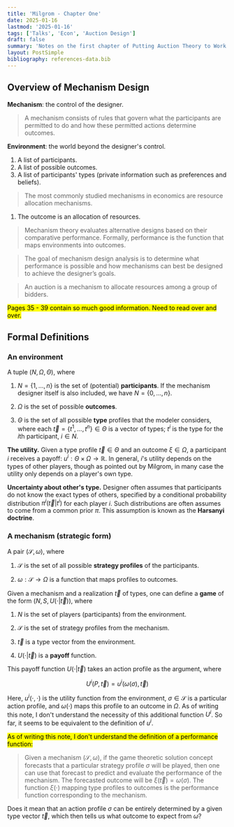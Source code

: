 ```yaml
---
title: 'Milgrom - Chapter One'
date: 2025-01-16
lastmod: '2025-01-16'
tags: ['Talks', 'Econ', 'Auction Design']
draft: false
summary: 'Notes on the first chapter of Putting Auction Theory to Work.'
layout: PostSimple
bibliography: references-data.bib
---
```


## Overview of Mechanism Design

**Mechanism**: the control of the designer. 

> A mechanism consists of rules that govern what the participants are permitted to do and how these permitted actions determine outcomes.

**Environment**: the world beyond the designer's control. 
1. A list of participants.
2. A list of possible outcomes.
3. A list of participants' types (private information such as preferences and beliefs).

> The most commonly studied mechanisms in economics are resource allocation mechanisms.

1. The outcome is an allocation of resources.

> Mechanism theory evaluates alternative designs based on their comparative performance. Formally, performance is the function that maps environments into outcomes.

> The goal of mechanism design analysis is to determine what performance is possible and how mechanisms can best be designed to achieve the designer’s goals.

> An auction is a mechanism to allocate resources among a group of bidders.

<mark>Pages 35 - 39 contain so much good information. Need to read over and over. </mark>

## Formal Definitions

### An environment 

A tuple $(N, \Omega, \Theta)$, where

1. $N = \{1, ..., n\}$ is the set of (potential) **participants**. If the mechanism designer itself is also included, we have $N = \{0,...,n\}$. 

2. $\Omega$ is the set of possible **outcomes**. 

3. $\Theta$ is the set of all possible **type** profiles that the modeler considers, where each $\vec{t} = \{t^1, ..., t^n\} \in \Theta$ is a vector of types; $t^i$ is the type for the $i$th participant, $i \in N$.

**The utility.** Given a type profile $\vec{t} \in \Theta$ and an outcome $\xi \in \Omega$, a participant $i$ receives a payoff: $u^i : \Theta \times \Omega \rightarrow \mathbb{R}$. In general, $i$'s utility depends on the types of other players, though as pointed out by Milgrom, in many case the utility only depends on a player's own type.

**Uncertainty about other's type.** Designer often assumes that participants do not know the exact types of others, specified by a conditional probability distribution $\pi^i(\vec{t} | t^i)$ for each player $i$. Such distributions are often assumes to come from a common prior $\pi$. This assumption is known as the **Harsanyi doctrine**. 

### A mechanism (strategic form) 

A pair $(\mathcal{S}, \omega)$, where

1. $\mathcal{S}$ is the set of all possible **strategy profiles** of the participants.

2. $\omega : \mathcal{S} \rightarrow \Omega$ is a function that maps profiles to outcomes. 

Given a mechanism and a realization $\vec{t}$ of types, one can define a **game** of the form $(N, S, U(\cdot | \vec{t}))$, where

1. $N$ is the set of players (participants) from the environment.

2. $\mathcal{S}$ is the set of strategy profiles from the mechanism. 

3. $\vec{t}$ is a type vector from the environment.

4. $U(\cdot | \vec{t})$ is a **payoff** function. 

This payoff function $U(\cdot | \vec{t})$ takes an action profile as the argument, where 

$$
U^i(P, \vec{t}) = u^i(\omega(\sigma), \vec{t})
$$

Here, $u^i(\cdot, \cdot)$ is the utility function from the environment, $\sigma \in \mathcal{S}$ is a particular action profile, and $\omega(\cdot)$ maps this profile to an outcome in $\Omega$. As of writing this note, I don't understand the necessity of this additional function $U^i$. So far, it seems to be equivalent to the definition of $u^i$.

<mark> As of writing this note, I don't understand the definition of a performance function:</mark>

> Given a mechanism $(\mathcal{S}, \omega)$, if the game theoretic solution concept forecasts that a particular strategy profile $\sigma$ will be played, then one can use that forecast to predict and evaluate the performance of the mechanism. The forecasted outcome will be $\xi(\vec{t}) = \omega(\sigma)$. The function $\xi(\cdot)$ mapping type profiles to outcomes is the performance function corresponding to the mechanism. 

Does it mean that an action profile $\sigma$ can be entirely determined by a given type vector $\vec{t}$, which then tells us what outcome to expect from $\omega$? 
